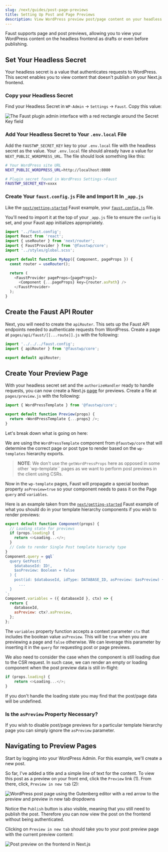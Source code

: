 ```yaml
---
slug: /next/guides/post-page-previews
title: Setting Up Post and Page Previews
description: View WordPress preview post/page content on your headless frontend with Faust
---
```


Faust supports page and post previews, allowing you to view your WordPress content on the headless frontend as drafts or even before publishing.

## Set Your Headless Secret

Your headless secret is a value that authenticates requests to WordPress. This secret enables you to view content that doesn't publish on your Next.js frontend.

### Copy your Headless Secret

Find your Headless Secret in `WP-Admin` -> `Settings` -> `Faust`. Copy this value:

<img
  src="/docs/img/headless-admin-secret.png"
  alt="The Faust plugin admin interface with a red rectangle around the Secret Key field"
/>

### Add Your Headless Secret to Your `.env.local` File

Add the `FAUSTWP_SECRET_KEY` key to your `.env.local` file with the headless secret as the value. Your `.env.local` file should already have a value for `NEXT_PUBLIC_WORDPRESS_URL`. The file should look something like this:

```bash title=.env.local {13}
# Your WordPress site URL
NEXT_PUBLIC_WORDPRESS_URL=http://localhost:8080

# Plugin secret found in WordPress Settings->Faust
FAUSTWP_SECRET_KEY=xxxx
```

### Create Your `faust.config.js` File and Import It In `_app.js`

Like the [`next/getting-started`](https://github.com/wpengine/faustjs/tree/main/examples/next/faustwp-getting-started) Faust example, your [`faust.config.js`](https://github.com/wpengine/faustjs/blob/main/examples/next/faustwp-getting-started/faust.config.js) file.

You'll need to import it at the top of your `_app.js` file to ensure the `config` is set, and your Faust app initializes appropriately.

```js title=pages/_app.js 
import '../faust.config';
import React from 'react';
import { useRouter } from 'next/router';
import { FaustProvider } from '@faustwp/core';
import '../styles/global.scss';

export default function MyApp({ Component, pageProps }) {
  const router = useRouter();

  return (
    <FaustProvider pageProps={pageProps}>
      <Component {...pageProps} key={router.asPath} />
    </FaustProvider>
  );
}
```

## Create the Faust API Router

Next, you will need to create the `apiRouter`. This sets up the Faust API endpoints needed to authenticate requests from WordPress. Create a page at `pages/api/faust/[[...route]].js` with the following:

```js
import '../../../faust.config';
import { apiRouter } from '@faustwp/core';

export default apiRouter;
```

## Create Your Preview Page

With your headless secret set and the `authorizeHandler` ready to handle requests, you can now create a Next.js [page](https://nextjs.org/docs/basic-features/pages) for previews. Create a file at `pages/preview.js` with the following:

```js title=pages/preview.js
import { WordPressTemplate } from '@faustwp/core';

export default function Preview(props) {
  return <WordPressTemplate {...props} />;
}

```
Let's break down what is going on here:

We are using the `WordPressTemplate` component from `@faustwp/core` that will determine the correct page or post type to render based on the `wp-templates` hierarchy exports.

> **NOTE**: We don't use the `getWordPressProps` here as opposed in some other `wp-template`` pages as we want to perform post previews in the client using CSRs.

Now in the `wp-template` pages, Faust will propagate a special boolean property `asPreview=true` so your component needs to pass it on the Page `query` and `variables`.

Here is an example taken from the [`next/getting-started`](https://github.com/wpengine/faustjs/tree/main/examples/next/faustwp-getting-started) Faust example of what you should do in your template hierarchy components if you wish to render previews:

```js title=wp-templates/single.js 
export default function Component(props) {
  // Loading state for previews
  if (props.loading) {
    return <>Loading...</>;
  }
  // Code to render Single Post template hierachy type
}
Component.query = gql`
  query GetPost(
    $databaseId: ID!,
	$asPreview: Boolean = false
  ) {
    post(id: $databaseId, idType: DATABASE_ID, asPreview: $asPreview) {
	  ...
  }
`;
Component.variables = ({ databaseId }, ctx) => {
  return {
    databaseId,
    asPreview: ctx?.asPreview,
  };
};
```

The `variables` property function accepts a context parameter `ctx` that includes the boolean value `asPreview`. This will be `true` when you are previewing a page and `false` otherwise.
We can leverage this parameter by inserting it in the `query` for requesting post or page previews.

We also need to consider the case when the component is still loading due to the CSR request.
In such case, we can render an empty or loading component when the post preview data is still in-flight:

```js
if (props.loading) {
	return <>Loading...</>;
}
```

If you don't handle the loading state you may find that the post/page data will be undefined.

### Is the `asPreview` Property Necessary?

If you wish to disable post/page previews for a particular template hierarchy page you can simply ignore the `asPreview` parameter.

## Navigating to Preview Pages

Start by logging into your WordPress Admin. For this example, we'll create a new post.

So far, I've added a title and a simple line of text for the content. To view this post as a preview on your front end, click the `Preview` link (1). From there, click, `Preview in new tab` (2):

<img
  src="/docs/img/post-preview.png"
  alt="WordPress post page using the Gutenberg editor with a red arrow to the preview and preview in new tab dropdowns"
/>

Notice the `Publish` button is also visible, meaning that you still need to publish the post. Therefore you can now view the post on the frontend without being authenticated.

Clicking on `Preview in new tab` should take you to your post preview page with the current preview content:

<img
  src="/docs/img/post-preview-frontend.png"
  alt="Post preview on the frontend in Next.js"
/>
